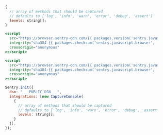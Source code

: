 ```javascript {tabTitle: JavaScript}
{
  // array of methods that should be captured
  // defaults to ['log', 'info', 'warn', 'error', 'debug', 'assert']
  levels: string[];
}
```

```jsx {tabTitle: CDN}
<script
  src="https://browser.sentry-cdn.com/{{ packages.version('sentry.javascript.browser') }}/bundle.min.js"
  integrity="sha384-{{ packages.checksum('sentry.javascript.browser', 'bundle.min.js', 'sha384-base64') }}"
  crossorigin="anonymous"
></script>

<script
  src="https://browser.sentry-cdn.com/{{ packages.version('sentry.javascript.browser') }}/captureconsole.min.js"
  integrity="sha384-{{ packages.checksum('sentry.javascript.browser', 'captureconsole.min.js', 'sha384-base64') }}"
  crossorigin="anonymous"
></script>

Sentry.init({
  dsn: "___PUBLIC_DSN___",
  integrations: [new CaptureConsole(
    {
      // array of methods that should be captured
      // defaults to ['log', 'info', 'warn', 'error', 'debug', 'assert']
      levels: string[];
    }
  )],
});
```
